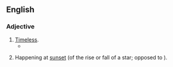 ==English==

===Adjective===
{{en-adj}}

# [[timeless|Timeless]].
#* {{quote-book|year=2002|author={{w|Colin Jones (historian)|Colin Jones}}|title=The Great Nation|publisher=Penguin 2003|page=522|passage=Enlightenment quarrels between pro-Frankish and pro-Gaulish factions were now a political curio, and only ancient Rome and Greece – so far removed in time and space that they seemed both utopian and '''achronic''' – provided any sort of positive historical referent.}}
# {{lb|en|astronomy}} Happening at [[sunset]] (of the rise or fall of a star; opposed to {{m|en|cosmic}}).